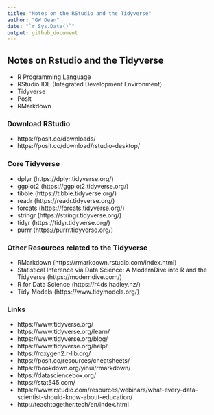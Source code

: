 ```yaml
---
title: "Notes on the RStudio and the Tidyverse"
author: "GW Dean"
date: "`r Sys.Date()`"
output: github_document
---
```

## Notes on Rstudio and the Tidyverse

- R Programming Language
- RStudio IDE (Integrated Development Environment)
- Tidyverse
- Posit
- RMarkdown

### Download RStudio
- https://posit.co/downloads/
- https://posit.co/download/rstudio-desktop/


### Core Tidyverse
- dplyr (https://dplyr.tidyverse.org/)
- ggplot2 (https://ggplot2.tidyverse.org/)
- tibble (https://tibble.tidyverse.org/)
- readr (https://readr.tidyverse.org/)
- forcats (https://forcats.tidyverse.org/)
- stringr (https://stringr.tidyverse.org/)
- tidyr (https://tidyr.tidyverse.org/)
- purrr (https://purrr.tidyverse.org/)

### Other Resources related to the Tidyverse
- RMarkdown (https://rmarkdown.rstudio.com/index.html)
- Statistical Inference via Data Science: A ModernDive into R and the Tidyverse (https://moderndive.com/)
- R for Data Science (https://r4ds.hadley.nz/)
- Tidy Models (https://www.tidymodels.org/)

### Links
- https://www.tidyverse.org/
- https://www.tidyverse.org/learn/
- https://www.tidyverse.org/blog/
- https://www.tidyverse.org/help/
- https://roxygen2.r-lib.org/
- https://posit.co/resources/cheatsheets/
- https://bookdown.org/yihui/rmarkdown/
- https://datasciencebox.org/
- https://stat545.com/
- https://www.rstudio.com/resources/webinars/what-every-data-scientist-should-know-about-education/
- http://teachtogether.tech/en/index.html




